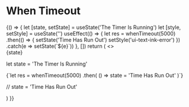 

<Meta title="MDX/Helpers/When Timeout" />

# When Timeout

<!-- add a plugin description -->

<Canvas>
  <Story name="When Timeout Usage">
    {() => {
      let [state, setState] = useState('The Timer Is Running')
      let [style, setStyle] = useState('')
      useEffect(() => {
        let res = whenTimeout(5000)
          .then(() => {
            setState('Time Has Run Out')
            setStyle('ui-text-ink-error')
          })
          .catch(e => setState(`${e}`))
      }, [])
      return (
        <>
          <div className={style}>{state}</div>
          <div>
            <p>let state = 'The Timer Is Running'</p>
            <p>
              {`let res = whenTimeout(5000)
                .then(
                    () => state = 'Time Has Run Out'
                  )`}
            </p>
            <p>// state = 'Time Has Run Out'</p>
          </div>
        </>
      )
    }}
  </Story>
</Canvas>
